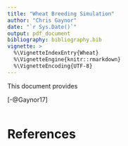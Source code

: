```yaml
---
title: "Wheat Breeding Simulation"
author: "Chris Gaynor"
date: "`r Sys.Date()`"
output: pdf_document
bibliography: bibliography.bib
vignette: >
  %\VignetteIndexEntry{Wheat}
  %\VignetteEngine{knitr::rmarkdown}
  %\VignetteEncoding{UTF-8}
---
```


This document provides

[-@Gaynor17]

```r

```

# References
